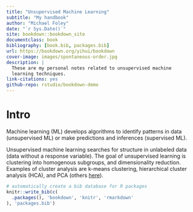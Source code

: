 ```yaml
--- 
title: "Unsupervised Machine Learning"
subtitle: "My handbook"
author: "Michael Foley"
date: "`r Sys.Date()`"
site: bookdown::bookdown_site
documentclass: book
bibliography: [book.bib, packages.bib]
url: https://bookdown.org/yihui/bookdown
cover-image: images/spontaneous-order.jpg
description: |
  These are my personal notes related to unsupervised machine 
  learning techniques.
link-citations: yes
github-repo: rstudio/bookdown-demo
---
```


# Intro {-}

Machine learning (ML) develops algorithms to identify patterns in data (unsupervised ML) or make predictions and inferences (supervised ML). 

Unsupervised machine learning searches for structure in unlabeled data (data without a response variable).  The goal of unsupervised learning is clustering into homogenous subgroups, and dimensionality reduction.  Examples of cluster analysis are k-means clustering, hierarchical cluster analysis (HCA), and PCA (others [here](https://theappsolutions.com/blog/development/unsupervised-machine-learning/#:~:text=Unsupervised%20learning%20is%20a%20type%20of%20machine%20learning,in%20the%20dataset.%20The%20term%20%E2%80%9Cunsupervised%E2%80%9D%20refers%20to)). 


```r
# automatically create a bib database for R packages
knitr::write_bib(c(
  .packages(), 'bookdown', 'knitr', 'rmarkdown'
), 'packages.bib')
```
